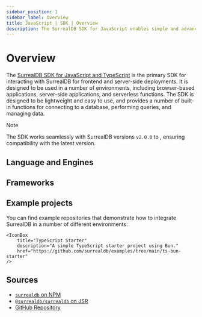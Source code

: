 ```yaml
---
sidebar_position: 1
sidebar_label: Overview
title: JavaScript | SDK | Overview
description: The SurrealDB SDK for JavaScript enables simple and advanced querying of a remote or embedded database.
---
```





# Overview

The [SurrealDB SDK for JavaScript and TypeScript](https://npmjs.com/package/surrealdb) is the primary SDK for interacting with SurrealDB for frontend and server-side deployments. It is designed to be used in a number of environments, including browser-based applications, server-side applications, and serverless functions. The SDK is designed to be lightweight and easy to use, and provides a number of built-in functions for connecting to a database, performing queries, and managing data.

> [!NOTE]
> The SDK works seamlessly with SurrealDB versions `v2.0.0` to <Version />, ensuring compatibility with the latest version.

## Language and Engines

<Boxes>
    <IconBox
        title="JavaScript"
        status="available"
        href="/docs/sdk/javascript/core/create-a-new-connection"
        icon={{
                light: LightJavaScript,
                dark: DarkJavaScript,
        }}
    />
    <IconBox
        title="TypeScript"
        status="available"
        href="/docs/sdk/javascript/core/create-a-new-connection"
        icon={{
                light: LightTypescript,
                dark: DarkTypescript,
        }}
    />
    <IconBox
        title="Node.js"
        status="available"
        href="/docs/sdk/javascript/engines/node"
        icon={{
                light: LightNodejs,
                dark: DarkNodejs,
        }}
    />
    <IconBox
        title="WebAssembly"
        status="available"
        href="/docs/sdk/javascript/engines/wasm"
        icon={{
                light: LightWasm,
                dark: DarkWasm,
        }}
    />
</Boxes>

## Frameworks

<Boxes>
    <IconBox
        title="React"
        status="coming soon"
        icon={{
            light: LightReact,
            dark: DarkReact,
        }}
    />
    <IconBox
        title="Next.js"
        status="coming soon"
        icon={{
            light: LightNext,
            dark: DarkNext,
        }}
    />
    <IconBox
        title="Vue.js"
        status="coming soon"
        icon={{
            light: LightVue,
            dark: DarkVue,
        }}
    />
    <IconBox
        title="Angular"
        status="coming soon"
        icon={{
            light: LightAngular,
            dark: DarkAngular,
        }}
    />
    <IconBox
        title="Solid.js"
        status="coming soon"
        icon={{
            light: LightSolid,
            dark: DarkSolid,
        }}
    />
    <IconBox
        title="Svelte"
        status="coming soon"
        icon={{
            light: LightSvelte,
            dark: DarkSvelte,
        }}
    />
</Boxes>

## Example projects

You can find example repositories that demonstrate how to integrate SurrealDB in a number of different environments:

<Boxes>
    <IconBox
        title="Surreal Stickies"
        description="A simple note-taking application built with SurrealDB, React, and Vite."
        href="https://github.com/surrealdb/examples/tree/main/notes-v2"
    />

    <IconBox
        title="TypeScript Starter"
        description="A simple TypeScript starter project using Bun."
        href="https://github.com/surrealdb/examples/tree/main/ts-bun-starter"
    />
</Boxes>

## Sources

- [`surrealdb` on NPM](https://npmjs.com/package/surrealdb)
- [`@surrealdb/surrealdb` on JSR](https://jsr.io/@surrealdb/surrealdb)
- [GitHub Repository](https://github.com/surrealdb/surrealdb.js)
